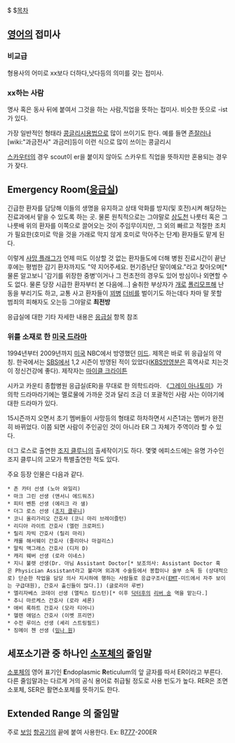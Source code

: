 $ {{{Insert non-formatted text here}}} $[[목차]]
== [[영어]]의 접미사 ==
=== 비교급 ===
형용사의 어미로 xx보다 더하다,낫다등의 의미를 갖는 접미사.
=== xx하는 사람 ===
명사 혹은 동사 뒤에 붙여서 그것을 하는 사람,직업을 뜻하는 접미사. 비슷한 뜻으로 -ist가 있다.

가장 일반적인 형태라 [[콩글리시]]용법으로 많이 쓰이기도 한다. 예를 들면 [[존잘러]]나 [wiki:"과금전사" 과금러]등이 이런 식으로 많이 쓰이는 콩글리시

[[스카우터]]의 경우 scout이 er을 붙이지 않아도 스카우트 직업을 뜻하지만 혼용되는 경우가 잦다.

== Emergency Room([[응급실]]) ==
긴급한 환자를 담당해 이들의 생명을 유지하고 상태 악화를 방지(및 호전)시켜 해당하는 진료과에서 맡을 수 있도록 하는 곳. 물론 원칙적으로는 그야말로 [[삼도천]] 나룻터 혹은 그 나룻배 위의 환자를 이쪽으로 끌어오는 것이 주임무이지만, 그 외의 빠르고 적절한 조치가 필요한(호미로 막을 것을 가래로 막지 않게 호미로 막아주는 단계) 환자들도 맡게 된다. 

이렇게 [[사망 플래그]]가 언제 떠도 이상할 것 없는 환자들도에 더해 병원 진료시간이 끝난 후에는 평범한 감기 환자까지도 "약 지어주세요. 현기증난단 말이예요."라고 찾아오며[* 물론 알고보니 '감기를 위장한 중병'이거나 그 전초전의 경우도 있어 방심이나 외면할 수 도 없다. 물론 당장 시급한 환자부터 본 다음에...] 술취한 부상자가 [[개]]로 [[폴리모프]]해 난동을 부리기도 하고, 교통 사고 환자들이 [[꾀병]] [[더비]]를 벌이기도 하는데다 차마 말 못할 범죄의 피해자도 오는등 그야말로 '''최전방'''

응급실에 대한 기타 자세한 내용은 [[응급실]] 항목 참조

=== 위를 소재로 한 [[미국 드라마]] ===
1994년부터 2009년까지 [[미국]] NBC에서 방영했던 [[미드]]. 제목은 바로 위 응급실의 약칭. 한국에서는 [[SBS]]에서 1,2 시즌이 방영된 적이 있었다([[KBS]]방영분은 흑역사로 치는것이 정신건강에 좋다). 제작자는 [[마이클 크라이튼]]

시카고 카운티 종합병원 응급실(ER)을 무대로 한 의학드라마. 《[[그레이 아나토미]]》가 의학 드라마라기에는 멜로물에 가까운 것과 달리 조금 더 포괄적인 사람 사는 이야기에 대한 드라마가 있다.

15시즌까지 오면서 초기 멤버들이 사망등의 형태로 하차하면서 시즌1과는 멤버가 완전히 바뀌었다. 이쯤 되면 사람이 주인공인 것이 아니라 ER 그 자체가 주역이라 할 수 있다. 

더그 로스로 출연한 [[조지 클루니]]의 출세작이기도 하다. 몇몇 에피소드에는 유명 가수인 조지 클루니의 고모가 특별출연한 적도 있다.

주요 등장 인물은 다음과 같다.
 * 존 카터 선생 (노아 와일리)
 * 마크 그린 선생 (앤서니 에드워즈)
 * 피터 벤튼 선생 (에리크 라 샐)
 * 더그 로스 선생 ([[조지 클루니]])
 * 코니 올리가리오 간호사 (코니 마리 브레이즐턴)
 * 리디아 라이트 간호사 (엘런 크로퍼드)
 * 릴리 자빅 간호사 (릴리 마리)
 * 캐롤 해서웨이 간호사 (줄리아나 마걸리스)
 * 말릭 맥그래스 간호사 (디저 D)
 * 캐리 웨버 선생 (로라 이네스)
 * 지니 불렛 선생(Dr. 아님 Assistant Doctor[* 보조의사: Assistant Doctor 혹은 Physician Assistant라고 불리며 외과계 수술등에서 봉합이나 술부 소독 등 (상대적으로) 단순한 작업을 담당 의사 지시하에 행하는 사람들로 응급구조사([[EMT]]-미드에서 자주 보이는 구급대원), 간호사 출신들이 많다.]) (글로리아 루번)
 * 엘리자베스 코데이 선생 (앨릭스 킹스턴)[* 이후 [[닥터후]]의 [[리버 송]] 역을 맡는다.]
 * 추니 마르케스 간호사 (로라 세론)
 * 애비 록하트 간호사 (모라 티어니)
 * 헬렌 애덤스 간호사 (이벳 프리먼)
 * 수전 루이스 선생 (셰리 스트링필드)
 * 징메이 첸 선생 ([[밍나 원]])

== 세포소기관 중 하나인 [[소포체]]의 줄임말 ==
[[소포체]]의 영어 표기인 '''E'''ndoplasmic '''R'''eticulum의 앞 글자를 따서 ER이라고 부른다. 다른 줄임말과는 다르게 거의 공식 용어로 취급될 정도로 사용 빈도가 높다. RER은 조면소포체, SER은 활면소포체를 뜻하기도 한다.

== Extended Range 의 줄임말 ==
주로 [[보잉]] [[항공기]]의 끝에 붙여 사용한다.
Ex: B[[777]]-200ER
